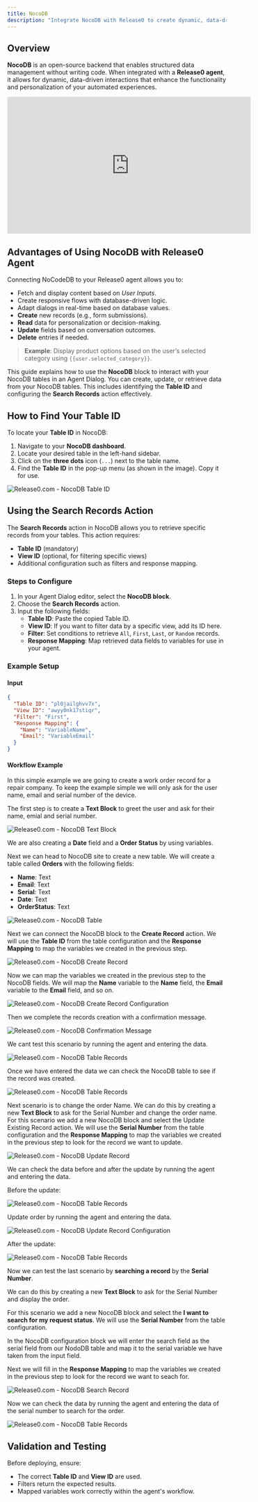 ```yaml
---
title: NocoDB
description: "Integrate NocoDB with Release0 to create dynamic, data-driven chatbot interactions."
---
```


## Overview

**NocoDB** is an open-source backend that enables structured data management without writing code. When integrated with a **Release0 agent**, it allows for dynamic, data-driven interactions that enhance the functionality and personalization of your automated experiences.

<iframe
  width="560"
  height="315"
  src="https://www.youtube.com/embed/31PuQWeLObo"
  title="YouTube video player"
  frameBorder="0"
  allow="accelerometer; autoplay; clipboard-write; encrypted-media; gyroscope; picture-in-picture; web-share"
  allowFullScreen
></iframe>

## Advantages of Using NocoDB with Release0 Agent

Connecting NoCodeDB to your Release0 agent allows you to:
- Fetch and display content based on *User Inputs*.
- Create responsive flows with database-driven logic.
- Adapt dialogs in real-time based on database values.
- **Create** new records (e.g., form submissions).
- **Read** data for personalization or decision-making.
- **Update** fields based on conversation outcomes.
- **Delete** entries if needed.

> **Example**: Display product options based on the user’s selected category using `{{user.selected_category}}`.


This guide explains how to use the **NocoDB** block to interact with your NocoDB tables in an Agent Dialog. You can create, update, or retrieve data from your NocoDB tables. This includes identifying the **Table ID** and configuring the **Search Records** action effectively.


## How to Find Your Table ID
To locate your **Table ID** in NocoDB:
1. Navigate to your **NocoDB dashboard**.
2. Locate your desired table in the left-hand sidebar.
3. Click on the **three dots** icon (`...`) next to the table name.
4. Find the **Table ID** in the pop-up menu (as shown in the image). Copy it for use.

<Frame style={{ maxWidth: '400px' }}>
  <img src="/images/blocks/integrations/nocodb/nocodb-table-id.png" alt="Release0.com - NocoDB Table ID" />
</Frame>



## Using the Search Records Action
The **Search Records** action in NocoDB allows you to retrieve specific records from your tables. This action requires:
- **Table ID** (mandatory)
- **View ID** (optional, for filtering specific views)
- Additional configuration such as filters and response mapping.

### Steps to Configure
1. In your Agent Dialog editor, select the **NocoDB block**.
2. Choose the **Search Records** action.
3. Input the following fields:
   - **Table ID**: Paste the copied Table ID.
   - **View ID**: If you want to filter data by a specific view, add its ID here.
   - **Filter**: Set conditions to retrieve `All`, `First`, `Last`, or `Random` records.
   - **Response Mapping**: Map retrieved data fields to variables for use in your agent.

### Example Setup
#### Input
```json
{
  "Table ID": "pl0jailghvv7x",
  "View ID": "awyy0nk17stiqr",
  "Filter": "First",
  "Response Mapping": {
    "Name": "VariableName",
    "Email": "VariableEmail"
  }
}
```

#### Workflow Example

In this simple example we are going to create a work order record for a repair company. To keep the example simple we will only ask for the user name, email and serial number of the device.

The first step is to create a **Text Block** to greet the user and ask for their name, emial and serial number.

<Frame style={{ maxWidth: '800px' }}>
  <img src="/images/blocks/integrations/nocodb/collect-data.png" alt="Release0.com - NocoDB Text Block" />
</Frame>

We are also creating a **Date** field and a **Order Status** by using variables.

Next we can head to NocoDB site to create a new table. We will create a table called **Orders** with the following fields:
- **Name**: Text
- **Email**: Text
- **Serial**: Text
- **Date**: Text
- **OrderStatus**: Text

<Frame style={{ maxWidth: '800px' }}>
  <img src="/images/blocks/integrations/nocodb/nododb-table.png" alt="Release0.com - NocoDB Table" />
</Frame>

Next we can connect the NocoDB block to the **Create Record** action. We will use the **Table ID** from the table configuration and the **Response Mapping** to map the variables we created in the previous step.

<Frame style={{ maxWidth: '400px' }}>
  <img src="/images/blocks/integrations/nocodb/create-order-connection.png" alt="Release0.com - NocoDB Create Record" />
</Frame>

Now we can map the variables we created in the previous step to the NocoDB fields. We will map the **Name** variable to the **Name** field, the **Email** variable to the **Email** field, and so on.

<Frame style={{ maxWidth: '400px' }}>
  <img src="/images/blocks/integrations/nocodb/save-records-nocodb.png" alt="Release0.com - NocoDB Create Record Configuration" />
</Frame>

Then we complete the records creation with a confirmation message.
<Frame style={{ maxWidth: '600px' }}>
  <img src="/images/blocks/integrations/nocodb/create-record.png" alt="Release0.com - NocoDB Confirmation Message" />
</Frame>

We cant test this scenario by running the agent and entering the data. 

<Frame style={{ maxWidth: '800px' }}>
  <img src="/images/blocks/integrations/nocodb/order-creation-test.png" alt="Release0.com - NocoDB Table Records" />
</Frame>

Once we have entered the data we can check the NocoDB table to see if the record was created.

<Frame style={{ maxWidth: '800px' }}>
  <img src="/images/blocks/integrations/nocodb/nocodb-records.png" alt="Release0.com - NocoDB Table Records" />
</Frame>

Next scenario is to change the order Name. We can do this by creating a new **Text Block** to ask for the Serial Number and change the order name. For this scenario we add a new NocoDB block and select the Update Existing Record action. We will use the **Serial Number** from the table configuration and the **Response Mapping** to map the variables we created in the previous step to look for the record we want to update.


<Frame style={{ maxWidth: '600px' }}>
  <img src="/images/blocks/integrations/nocodb/update-records-nocodb.png" alt="Release0.com - NocoDB Update Record" />
</Frame>

We can check the data before and after the update by running the agent and entering the data.

Before the update:

<Frame style={{ maxWidth: '800px' }}>
  <img src="/images/blocks/integrations/nocodb/order-creation-test1.png" alt="Release0.com - NocoDB Table Records" />
</Frame>

Update order by running the agent and entering the data.
<Frame style={{ maxWidth: '600px' }}>
  <img src="/images/blocks/integrations/nocodb/order-creation-test-agent.png" alt="Release0.com - NocoDB Update Record Configuration" />
</Frame>

After the update:
<Frame style={{ maxWidth: '800px' }}>
  <img src="/images/blocks/integrations/nocodb/order-creation-test2.png" alt="Release0.com - NocoDB Table Records" />
</Frame>

Now we can test the last scenario by **searching a record** by the **Serial Number**. 

We can do this by creating a new **Text Block** to ask for the Serial Number and display the order. 

For this scenario we add a new NocoDB block and select the **I want to search for my request status**. We will use the **Serial Number** from the table configuration.

In the NocoDB configuration block we will enter the search field as the serial field from our NodoDB table and map it to the serial variable we have taken from the input field.

Next we will fill in the **Response Mapping** to map the variables we created in the previous step to look for the record we want to seach for.

<Frame style={{ maxWidth: '400px' }}>
  <img src="/images/blocks/integrations/nocodb/order-search-config.png" alt="Release0.com - NocoDB Search Record" />
</Frame>

Now we can check the data by running the agent and entering the data of the serial number to search for the order.
<Frame style={{ maxWidth: '600px' }}>
  <img src="/images/blocks/integrations/nocodb/order-search-test.png" alt="Release0.com - NocoDB Table Records" />
</Frame>



## Validation and Testing
Before deploying, ensure:
- The correct **Table ID** and **View ID** are used.
- Filters return the expected results.
- Mapped variables work correctly within the agent's workflow.
